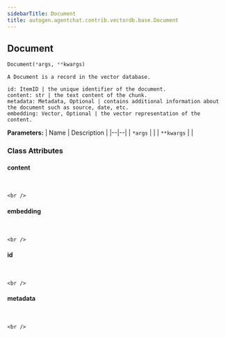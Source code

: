 ```yaml
---
sidebarTitle: Document
title: autogen.agentchat.contrib.vectordb.base.Document
---
```

<h2 id="autogen.agentchat.contrib.vectordb.base.Document" class="doc doc-heading">
    <code class="doc-symbol doc-symbol-heading doc-symbol-class"></code>
    <span class="doc doc-object-name doc-class-name">Document</span>
</h2>

```python
Document(*args, **kwargs)
```

    A Document is a record in the vector database.
    
    id: ItemID | the unique identifier of the document.
    content: str | the text content of the chunk.
    metadata: Metadata, Optional | contains additional information about the document such as source, date, etc.
    embedding: Vector, Optional | the vector representation of the content.

<b>Parameters:</b>
| Name | Description |
|--|--|
| `*args` |  |
| `**kwargs` |  |

### Class Attributes

<code class="doc-symbol doc-symbol-heading doc-symbol-attribute"></code>
#### content
<br />

    <br />

<code class="doc-symbol doc-symbol-heading doc-symbol-attribute"></code>
#### embedding
<br />

    <br />

<code class="doc-symbol doc-symbol-heading doc-symbol-attribute"></code>
#### id
<br />

    <br />

<code class="doc-symbol doc-symbol-heading doc-symbol-attribute"></code>
#### metadata
<br />

    <br />
